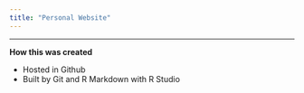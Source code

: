 ```yaml
---
title: "Personal Website"
---
```

___

**How this was created**

* Hosted in Github
* Built by Git and R Markdown with R Studio
